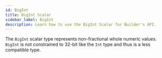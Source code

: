 ```yaml
---
id: BigInt
title: BigInt Scalar
sidebar_label: BigInt
description: Learn how to use the BigInt Scalar for Builder's API.
---
```


The `BigInt` scalar type represents non-fractional whole numeric values.
`BigInt` is not constrained to 32-bit like the `Int` type and thus is a less
compatible type.
